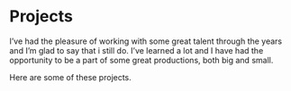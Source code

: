 
<Banner>
  <BannerItem image="/images/jon.jpg" />
</Banner >

<ProjectsSubmenu />

# Projects

I’ve had the pleasure of working with some great talent through the years and I’m glad to say that i still do. I’ve learned a lot and I have had the opportunity to be a part of some great productions, both big and small.

Here are some of these projects.

